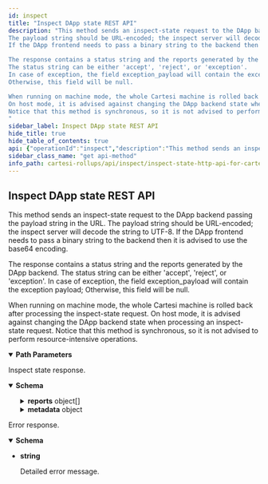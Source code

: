 ```yaml
---
id: inspect
title: "Inspect DApp state REST API"
description: "This method sends an inspect-state request to the DApp backend passing the payload string in the URL.
The payload string should be URL-encoded; the inspect server will decode the string to UTF-8.
If the DApp frontend needs to pass a binary string to the backend then it is advised to use the base64 encoding.

The response contains a status string and the reports generated by the DApp backend.
The status string can be either 'accept', 'reject', or 'exception'.
In case of exception, the field exception_payload will contain the exception payload;
Otherwise, this field will be null.

When running on machine mode, the whole Cartesi machine is rolled back after processing the inspect-state request.
On host mode, it is advised against changing the DApp backend state when processing an inspect-state request.
Notice that this method is synchronous, so it is not advised to perform resource-intensive operations.
"
sidebar_label: Inspect DApp state REST API
hide_title: true
hide_table_of_contents: true
api: {"operationId":"inspect","description":"This method sends an inspect-state request to the DApp backend passing the payload string in the URL.\nThe payload string should be URL-encoded; the inspect server will decode the string to UTF-8.\nIf the DApp frontend needs to pass a binary string to the backend then it is advised to use the base64 encoding.\n\nThe response contains a status string and the reports generated by the DApp backend.\nThe status string can be either 'accept', 'reject', or 'exception'.\nIn case of exception, the field exception_payload will contain the exception payload;\nOtherwise, this field will be null.\n\nWhen running on machine mode, the whole Cartesi machine is rolled back after processing the inspect-state request.\nOn host mode, it is advised against changing the DApp backend state when processing an inspect-state request.\nNotice that this method is synchronous, so it is not advised to perform resource-intensive operations.\n","parameters":[{"in":"path","name":"payload","required":true,"schema":{"type":"string"}}],"responses":{"200":{"description":"Inspect state response.","content":{"application/json":{"schema":{"type":"object","properties":{"status":{"type":"string","description":"Whether inspection completed or not (and why not)","enum":["Accepted","Rejected","Exception","MachineHalted","CycleLimitExceeded","TimeLimitExceeded"],"example":"Accepted"},"exception_payload":{"type":"string","description":"Payload in the Ethereum hex binary format.\nThe first two characters are '0x' followed by pairs of hexadecimal numbers that correspond to one byte.\nFor instance, '0xdeadbeef' corresponds to a payload with length 4 and bytes 222, 173, 190, 175.\nAn empty payload is represented by the string '0x'.\n","example":"0xdeadbeef"},"reports":{"type":"array","items":{"type":"object","properties":{"payload":{"type":"string","description":"Payload in the Ethereum hex binary format.\nThe first two characters are '0x' followed by pairs of hexadecimal numbers that correspond to one byte.\nFor instance, '0xdeadbeef' corresponds to a payload with length 4 and bytes 222, 173, 190, 175.\nAn empty payload is represented by the string '0x'.\n","example":"0xdeadbeef"}}}},"metadata":{"type":"object","description":"Contain the blockchain Metadata for the given inspect request","properties":{"active_epoch_index":{"type":"integer","description":"Epoch that was inspected","example":0},"current_input_index":{"type":"integer","description":"Current input index when the state was inspected"}}}}}}}},"default":{"description":"Error response.","content":{"text/plain":{"schema":{"type":"string","description":"Detailed error message.","example":"The request could not be understood by the server due to malformed syntax"}}}}},"method":"get","path":"/{payload}","servers":[{"url":"https://<dapp_inspect_url>"},{"url":"http://localhost:5005/inspect"}],"info":{"title":"Inspect-state HTTP API for Cartesi Rollups","version":"0.4.0","license":{"name":"Apache-2.0","url":"https://www.apache.org/licenses/LICENSE-2.0.html"},"description":"API that allows the DApp frontend to make inspect-state requests to the DApp backend.\n"},"postman":{"name":"Inspect DApp state REST API","description":{"content":"This method sends an inspect-state request to the DApp backend passing the payload string in the URL.\nThe payload string should be URL-encoded; the inspect server will decode the string to UTF-8.\nIf the DApp frontend needs to pass a binary string to the backend then it is advised to use the base64 encoding.\n\nThe response contains a status string and the reports generated by the DApp backend.\nThe status string can be either 'accept', 'reject', or 'exception'.\nIn case of exception, the field exception_payload will contain the exception payload;\nOtherwise, this field will be null.\n\nWhen running on machine mode, the whole Cartesi machine is rolled back after processing the inspect-state request.\nOn host mode, it is advised against changing the DApp backend state when processing an inspect-state request.\nNotice that this method is synchronous, so it is not advised to perform resource-intensive operations.\n","type":"text/plain"},"url":{"path":[":payload"],"host":["{{baseUrl}}"],"query":[],"variable":[{"disabled":false,"description":{"content":"(Required) ","type":"text/plain"},"type":"any","value":"","key":"payload"}]},"header":[{"key":"Accept","value":"application/json"}],"method":"GET"}}
sidebar_class_name: "get api-method"
info_path: cartesi-rollups/api/inspect/inspect-state-http-api-for-cartesi-rollups
---
```



## Inspect DApp state REST API



This method sends an inspect-state request to the DApp backend passing the payload string in the URL.
The payload string should be URL-encoded; the inspect server will decode the string to UTF-8.
If the DApp frontend needs to pass a binary string to the backend then it is advised to use the base64 encoding.

The response contains a status string and the reports generated by the DApp backend.
The status string can be either &#39;accept&#39;, &#39;reject&#39;, or &#39;exception&#39;.
In case of exception, the field exception_payload will contain the exception payload;
Otherwise, this field will be null.

When running on machine mode, the whole Cartesi machine is rolled back after processing the inspect-state request.
On host mode, it is advised against changing the DApp backend state when processing an inspect-state request.
Notice that this method is synchronous, so it is not advised to perform resource-intensive operations.


<details style={{"marginBottom":"1rem"}} data-collapsed={false} open={true}><summary style={{}}><strong>Path Parameters</strong></summary><div><ul><ParamsItem className={"paramsItem"} param={{"in":"path","name":"payload","required":true,"schema":{"type":"string"}}}></ParamsItem></ul></div></details><div><ApiTabs><TabItem label={"200"} value={"200"}><div>

Inspect state response.

</div><div><MimeTabs groupId={"mime-type"}><TabItem label={"application/json"} value={"application/json"}><SchemaTabs groupId={"schema-tabs"}><TabItem label={"Schema"} value={"Schema"}><details style={{}} data-collapsed={false} open={true}><summary style={{"textAlign":"left"}}><strong>Schema</strong></summary><div style={{"textAlign":"left","marginLeft":"1rem"}}></div><ul style={{"marginLeft":"1rem"}}><SchemaItem collapsible={false} name={"status"} required={false} schemaDescription={"Whether inspection completed or not (and why not)"} schemaName={"string"} qualifierMessage={"**Possible values:** [`Accepted`, `Rejected`, `Exception`, `MachineHalted`, `CycleLimitExceeded`, `TimeLimitExceeded`]"} defaultValue={undefined}></SchemaItem><SchemaItem collapsible={false} name={"exception_payload"} required={false} schemaDescription={"Payload in the Ethereum hex binary format.\nThe first two characters are '0x' followed by pairs of hexadecimal numbers that correspond to one byte.\nFor instance, '0xdeadbeef' corresponds to a payload with length 4 and bytes 222, 173, 190, 175.\nAn empty payload is represented by the string '0x'.\n"} schemaName={"string"} qualifierMessage={undefined} defaultValue={undefined}></SchemaItem><SchemaItem collapsible={true} className={"schemaItem"}><details style={{}}><summary style={{}}><strong>reports</strong><span style={{"opacity":"0.6"}}> object[]</span></summary><div style={{"marginLeft":"1rem"}}><SchemaItem collapsible={false} name={"payload"} required={false} schemaDescription={"Payload in the Ethereum hex binary format.\nThe first two characters are '0x' followed by pairs of hexadecimal numbers that correspond to one byte.\nFor instance, '0xdeadbeef' corresponds to a payload with length 4 and bytes 222, 173, 190, 175.\nAn empty payload is represented by the string '0x'.\n"} schemaName={"string"} qualifierMessage={undefined} defaultValue={undefined}></SchemaItem></div></details></SchemaItem><SchemaItem collapsible={true} className={"schemaItem"}><details style={{}}><summary style={{}}><strong>metadata</strong><span style={{"opacity":"0.6"}}> object</span></summary><div style={{"marginLeft":"1rem"}}><div style={{"marginTop":".5rem","marginBottom":".5rem"}}>

Contain the blockchain Metadata for the given inspect request

</div><SchemaItem collapsible={false} name={"active_epoch_index"} required={false} schemaDescription={"Epoch that was inspected"} schemaName={"integer"} qualifierMessage={undefined} defaultValue={undefined}></SchemaItem><SchemaItem collapsible={false} name={"current_input_index"} required={false} schemaDescription={"Current input index when the state was inspected"} schemaName={"integer"} qualifierMessage={undefined} defaultValue={undefined}></SchemaItem></div></details></SchemaItem></ul></details></TabItem><TabItem label={"Example (from schema)"} value={"Example (from schema)"}><ResponseSamples responseExample={"{\n  \"status\": \"Accepted\",\n  \"exception_payload\": \"string\",\n  \"reports\": [\n    {\n      \"payload\": \"string\"\n    }\n  ],\n  \"metadata\": {\n    \"active_epoch_index\": 0,\n    \"current_input_index\": 0\n  }\n}"} language={"json"}></ResponseSamples></TabItem></SchemaTabs></TabItem></MimeTabs></div></TabItem><TabItem label={"default"} value={"default"}><div>

Error response.

</div><div><MimeTabs groupId={"mime-type"}><TabItem label={"text/plain"} value={"text/plain"}><SchemaTabs groupId={"schema-tabs"}><TabItem label={"Schema"} value={"Schema"}><details style={{}} data-collapsed={false} open={true}><summary style={{"textAlign":"left"}}><strong>Schema</strong></summary><div style={{"textAlign":"left","marginLeft":"1rem"}}></div><ul style={{"marginLeft":"1rem"}}><li><div><strong>string</strong><div style={{"marginTop":"var(--ifm-table-cell-padding)"}}>

Detailed error message.

</div></div></li></ul></details></TabItem></SchemaTabs></TabItem></MimeTabs></div></TabItem></ApiTabs></div>
      